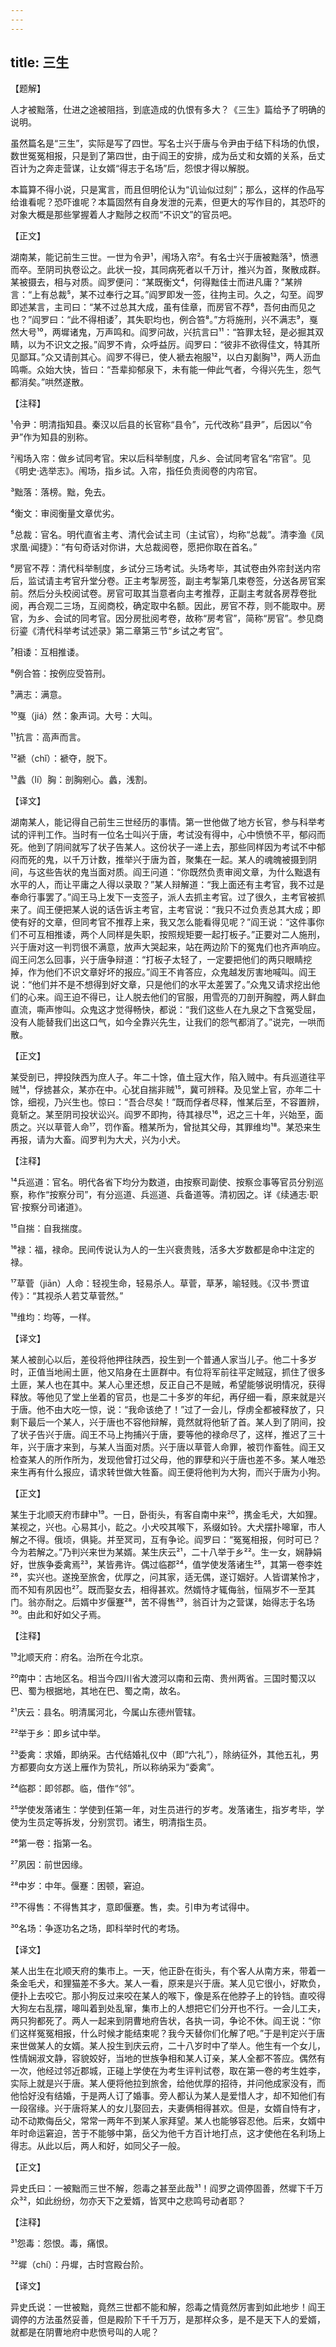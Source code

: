 ```yaml
---
---
---
```

title: 三生
---




【题解】


人才被黜落，仕进之途被阻挡，到底造成的仇恨有多大？《三生》篇给予了明确的说明。

虽然篇名是“三生”，实际是写了四世。写名士兴于唐与令尹由于结下科场的仇恨，数世冤冤相报，只是到了第四世，由于阎王的安排，成为岳丈和女婿的关系，岳丈百计为之奔走营谋，让女婿“得志于名场”后，怨恨才得以解脱。

本篇算不得小说，只是寓言，而且但明伦认为“讥讪似过刻”；那么，这样的作品写给谁看呢？恐吓谁呢？本篇固然有自身发泄的元素，但更大的写作目的，其恐吓的对象大概是那些掌握着人才黜陟之权而“不识文”的官员吧。


【正文】

湖南某，能记前生三世。一世为令尹¹，闱场入帘²。有名士兴于唐被黜落³，愤懑而卒。至阴司执卷讼之。此状一投，其同病死者以千万计，推兴为首，聚散成群。某被摄去，相与对质。阎罗便问：“某既衡文⁴，何得黜佳士而进凡庸？”某辨言：“上有总裁⁵，某不过奉行之耳。”阎罗即发一签，往拘主司。久之，勾至。阎罗即述某言，主司曰：“某不过总其大成，虽有佳章，而房官不荐⁶，吾何由而见之也？”阎罗曰：“此不得相诿⁷，其失职均也，例合笞⁸。”方将施刑，兴不满志⁹，戛然大号¹⁰，两墀诸鬼，万声鸣和。阎罗问故，兴抗言曰¹¹：“笞罪太轻，是必掘其双睛，以为不识文之报。”阎罗不肯，众呼益厉。阎罗曰：“彼非不欲得佳文，特其所见鄙耳。”众又请剖其心。阎罗不得已，使人褫去袍服¹²，以白刃劙胸¹³，两人沥血鸣嘶。众始大快，皆曰：“吾辈抑郁泉下，未有能一伸此气者，今得兴先生，怨气都消矣。”哄然遂散。

【注释】


¹令尹：明清指知县。秦汉以后县的长官称“县令”，元代改称“县尹”，后因以“令尹”作为知县的别称。

²闱场入帘：做乡试同考官。宋以后科举制度，凡乡、会试同考官名“帘官”。见《明史·选举志》。闱场，指乡试。入帘，指任负责阅卷的内帘官。

³黜落：落榜。黜，免去。

⁴衡文：审阅衡量文章优劣。

⁵总裁：官名。明代直省主考、清代会试主司（主试官），均称“总裁”。清李渔《凤求凰·闻捷》：“有句奇话对你讲，大总裁阅卷，愿把你取在首名。”

⁶房官不荐：清代科举制度，乡试分三场考试。头场考毕，其试卷由外帘封送内帘后，监试请主考官升堂分卷。正主考掣房签，副主考掣第几束卷签，分送各房官案前。然后分头校阅试卷。房官可取其当意者向主考推荐，正副主考就各房荐卷批阅，再合观二三场，互阅商校，确定取中名额。因此，房官不荐，则不能取中。房官，为乡、会试的同考官。因分房批阅考卷，故称“房考官”，简称“房官”。参见商衍鎏《清代科举考试述录》第二章第三节“乡试之考官”。

⁷相诿：互相推诿。

⁸例合笞：按例应受笞刑。

⁹满志：满意。

¹⁰戛（jiá）然：象声词。大号：大叫。

¹¹抗言：高声而言。

¹²褫（chǐ）：褫夺，脱下。

¹³蠡（lí）胸：剖胸剜心。蠡，浅割。





【译文】


湖南某人，能记得自己前生三世经历的事情。第一世他做了地方长官，参与科举考试的评判工作。当时有一位名士叫兴于唐，考试没有得中，心中愤愤不平，郁闷而死。他到了阴间就写了状子告某人。这份状子一递上去，那些同样因为考试不中郁闷而死的鬼，以千万计数，推举兴于唐为首，聚集在一起。某人的魂魄被摄到阴间，与这些告状的鬼当面对质。阎王问道：“你既然负责审阅文章，为什么黜退有水平的人，而让平庸之人得以录取？”某人辩解道：“我上面还有主考官，我不过是奉命行事罢了。”阎王马上发下一支签子，派人去抓主考官。过了很久，主考官被抓来了。阎王便把某人说的话告诉主考官，主考官说：“我只不过负责总其大成；即使有好的文章，但同考官不推荐上来，我又怎么能看得见呢？”阎王说：“这件事你们不可互相推诿，两个人同样是失职，按照规矩要一起打板子。”正要对二人施刑，兴于唐对这一判罚很不满意，放声大哭起来，站在两边阶下的冤鬼们也齐声响应。阎王问怎么回事，兴于唐争辩道：“打板子太轻了，一定要把他们的两只眼睛挖掉，作为他们不识文章好坏的报应。”阎王不肯答应，众鬼越发厉害地喊叫。阎王说：“他们并不是不想得到好文章，只是他们的水平太差罢了。”众鬼又请求挖出他们的心来。阎王迫不得已，让人脱去他们的官服，用雪亮的刀剖开胸膛，两人鲜血直流，嘶声惨叫。众鬼这才觉得畅快，都说：“我们这些人在九泉之下含冤受屈，没有人能替我们出这口气，如今全靠兴先生，让我们的怨气都消了。”说完，一哄而散。


【正文】

某受剖已，押投陕西为庶人子。年二十馀，值土寇大作，陷入贼中。有兵巡道往平贼¹⁴，俘掳甚众，某亦在中。心犹自揣非贼¹⁵，冀可辨释。及见堂上官，亦年二十馀，细视，乃兴生也。惊曰：“吾合尽矣！”既而俘者尽释，惟某后至，不容置辨，竟斩之。某至阴司投状讼兴。阎罗不即拘，待其禄尽¹⁶，迟之三十年，兴始至，面质之。兴以草菅人命¹⁷，罚作畜。稽某所为，曾挞其父母，其罪维均¹⁸。某恐来生再报，请为大畜。阎罗判为大犬，兴为小犬。

【注释】


¹⁴兵巡道：官名。明代各省下均分为数道，由按察司副使、按察佥事等官员分别巡察，称作“按察分司”，有分巡道、兵巡道、兵备道等。清初因之。详《续通志·职官·按察分司诸道》。

¹⁵自揣：自我揣度。

¹⁶禄：福，禄命。民间传说认为人的一生兴衰贵贱，活多大岁数都是命中注定的禄。

¹⁷草菅（jiān）人命：轻视生命，轻易杀人。草菅，草茅，喻轻贱。《汉书·贾谊传》：“其视杀人若艾草菅然。”

¹⁸维均：均等，一样。





【译文】


某人被剖心以后，差役将他押往陕西，投生到一个普通人家当儿子。他二十多岁时，正值当地闹土匪，他又陷身在土匪群中。有位将军前往平定贼寇，抓住了很多土匪，某人也在其中。某人心里还想，反正自己不是贼，希望能够说明情况，获得释放。等他见了堂上坐着的官员，也是二十多岁的年纪，再仔细一看，原来就是兴于唐。他不由大吃一惊，说：“我命该绝了！”过了一会儿，俘虏全都被释放了，只剩下最后一个某人，兴于唐也不容他辩解，竟然就将他斩了首。某人到了阴间，投了状子告兴于唐。阎王不马上拘捕兴于唐，要等他的禄命尽了，这样，推迟了三十年，兴于唐才来到，与某人当面对质。兴于唐以草菅人命罪，被罚作畜牲。阎王又检查某人的所作所为，发现他曾打过父母，他的罪孽和兴于唐也差不多。某人唯恐来生再有什么报应，请求转世做大牲畜。阎王便将他判为大狗，而兴于唐为小狗。


【正文】

某生于北顺天府市肆中¹⁹。一日，卧街头，有客自南中来²⁰，携金毛犬，大如狸。某视之，兴也。心易其小，龁之。小犬咬其喉下，系缀如铃。大犬摆扑嗥窜，市人解之不得。俄顷，俱毙。并至冥司，互有争论。阎罗曰：“冤冤相报，何时可已？今为若解之。”乃判兴来世为某婿。某生庆云²¹，二十八举于乡²²。生一女，娴静娟好，世族争委禽焉²³，某皆弗许。偶过临郡²⁴，值学使发落诸生²⁵，其第一卷李姓²⁶，实兴也。遂挽至旅舍，优厚之，问其家，适无偶，遂订姻好。人皆谓某怜才，而不知有夙因也²⁷。既而娶女去，相得甚欢。然婿恃才辄侮翁，恒隔岁不一至其门。翁亦耐之。后婿中岁偃蹇²⁸，苦不得售²⁹，翁百计为之营谋，始得志于名场³⁰。由此和好如父子焉。

【注释】


¹⁹北顺天府：府名。治所在今北京。

²⁰南中：古地区名。相当今四川省大渡河以南和云南、贵州两省。三国时蜀汉以巴、蜀为根据地，其地在巴、蜀之南，故名。

²¹庆云：县名。明清属河北，今属山东德州管辖。

²²举于乡：即乡试中举。

²³委禽：求婚，即纳采。古代结婚礼仪中（即“六礼”），除纳征外，其他五礼，男方都要向女方送上雁作为贽礼，所以称纳采为“委禽”。

²⁴临郡：即邻郡。临，借作“邻”。

²⁵学使发落诸生：学使到任第一年，对生员进行的岁考。发落诸生，指岁考毕，学使为生员定等拆发，分别赏罚。诸生，明清指生员。

²⁶第一卷：指第一名。

²⁷夙因：前世因缘。

²⁸中岁：中年。偃蹇：困顿，窘迫。

²⁹不得售：不得售其才，意即偃蹇。售，卖。引申为考试得中。

³⁰名场：争逐功名之场，即科举时代的考场。





【译文】


某人出生在北顺天府的集市上。一天，他正卧在街头，有个客人从南方来，带着一条金毛犬，和狸猫差不多大。某人一看，原来是兴于唐。某人见它很小，好欺负，便扑上去咬它。那小狗反过来咬在某人的喉下，像是系在他脖子上的铃铛。直咬得大狗左右乱摆，嗥叫着到处乱窜，集市上的人想把它们分开也不行。一会儿工夫，两只狗都死了。两人一起来到阴曹地府告状，各执一词，争论不休。阎王说：“你们这样冤冤相报，什么时候才能结束呢？我今天替你们化解了吧。”于是判定兴于唐来世做某人的女婿。某人投生到庆云府，二十八岁时中了举人。他生有一个女儿，性情娴淑文静，容貌姣好，当地的世族争相和某人订亲，某人全都不答应。偶然有一次，他经过邻近郡城，正碰上学使在为考生评判试卷，取在第一卷的考生姓李，实际上就是兴于唐。某人便将他拉到旅舍，给他优厚的招待，并问他成家没有，而他恰好没有结婚，于是两人订了婚事。旁人都认为某人是爱惜人才，却不知他们有一段宿缘。兴于唐将某人的女儿娶回去，夫妻俩相得甚欢。但是，女婿自恃有才，动不动欺侮岳父，常常一两年不到某人家拜望。某人也能够容忍他。后来，女婿中年时命运窘迫，苦于不能够中第，岳父为他千方百计地打点，这才使他在名利场上得志。从此以后，两人和好，如同父子一般。


【正文】

异史氏曰：一被黜而三世不解，怨毒之甚至此哉³¹！阎罗之调停固善，然墀下千万众³²，如此纷纷，勿亦天下之爱婿，皆冥中之悲鸣号动者耶？

【注释】


³¹怨毒：怨恨。毒，痛恨。

³²墀（chí）：丹墀，古时宫殿台阶。





【译文】


异史氏说：一世被黜，竟然三世都不能和解，怨毒之情竟然厉害到如此地步！阎王调停的方法虽然妥善，但是殿阶下千千万万，是那样众多，是不是天下人的爱婿，就都是在阴曹地府中悲愤号叫的人呢？